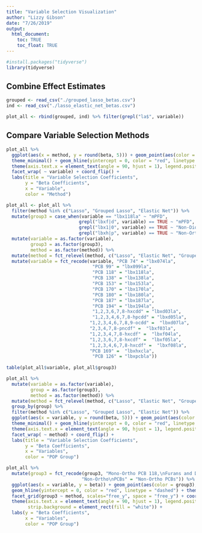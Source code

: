 ```yaml
---
title: "Variable Selection Visualization"
author: "Lizzy Gibson"
date: "7/26/2019"
output: 
  html_document:
    toc: TRUE
    toc_float: TRUE
---
```


```r
#install.packages("tidyverse")
library(tidyverse)
```

## Combine Effect Estimates

```r
grouped <- read_csv("./grouped_lasso_betas.csv")
ind <- read_csv("./lasso_elastic_net_betas.csv")

plot_all <- rbind(grouped, ind) %>% filter(grepl("la$", variable)) 
```

## Compare Variable Selection Methods

```r
plot_all %>%
  ggplot(aes(x = method, y = round(beta, 5))) + geom_point(aes(color = method)) +
  theme_minimal() + geom_hline(yintercept = 0, color = "red", linetype = "dashed") +
  theme(axis.text.x = element_text(angle = 90, hjust = 1), legend.position = "none") +
  facet_wrap( ~ variable) + coord_flip() + 
  labs(title = "Variable Selection Coefficients", 
       y = "Beta Coefficients",
       x = "Variable", 
       color = "Method")
```

```r
plot_all <- plot_all %>%
  filter(method %in% c("Lasso", "Grouped Lasso", "Elastic Net")) %>%   
  mutate(group3 = case_when(variable == "lbx118la" ~ "mPFD",
                           grepl("lbxf|d", variable) == TRUE ~ "mPFD",
                           grepl("lbx1|0", variable) == TRUE ~ "Non-Dioxin-like PCBs",
                           grepl("lbxh|p", variable) == TRUE ~ "Non-Ortho PCBs")) %>% 
  mutate(variable = as.factor(variable),
         group3 = as.factor(group3),
         method = as.factor(method)) %>% 
  mutate(method = fct_relevel(method, c("Lasso", "Elastic Net", "Grouped Lasso"))) %>% 
  mutate(variable = fct_recode(variable, "PCB 74" = "lbx074la",
                                "PCB 99" = "lbx099la",
                                "PCB 118" = "lbx118la",
                                "PCB 138" = "lbx138la",
                                "PCB 153" = "lbx153la",
                                "PCB 170" = "lbx170la",
                                "PCB 180" = "lbx180la",
                                "PCB 187" = "lbx187la",
                                "PCB 194" = "lbx194la",
                                "1,2,3,6,7,8-hxcdd" = "lbxd03la",
                                "1,2,3,4,6,7,8-hpcdd" = "lbxd05la",
                               "1,2,3,4,6,7,8,9-ocdd" =  "lbxd07la",
                               "2,3,4,7,8-pncdf" =  "lbxf03la",
                               "1,2,3,4,7,8-hxcdf" =  "lbxf04la",
                               "1,2,3,6,7,8-hxcdf" =  "lbxf05la",
                               "1,2,3,4,6,7,8-hxcdf" =  "lbxf08la",
                               "PCB 169" =  "lbxhxcla",
                                "PCB 126" = "lbxpcbla"))
  
table(plot_all$variable, plot_all$group3)                       

plot_all %>% 
  mutate(variable = as.factor(variable),
         group = as.factor(group3),
         method = as.factor(method)) %>% 
  mutate(method = fct_relevel(method, c("Lasso", "Elastic Net", "Grouped Lasso"))) %>% 
  group_by(group) %>% 
  filter(method %in% c("Lasso", "Grouped Lasso", "Elastic Net")) %>% 
  ggplot(aes(x = variable, y = round(beta, 5))) + geom_point(aes(color = group)) +
  theme_minimal() + geom_hline(yintercept = 0, color = "red", linetype = "dashed") +
  theme(axis.text.x = element_text(angle = 90, hjust = 1), legend.position = "bottom") +
  facet_wrap( ~ method) + coord_flip() + 
  labs(title = "Variable Selection Coefficients", 
       y = "Beta Coefficients",
       x = "Variables", 
       color = "POP Group")
```

```r
plot_all %>% 
  mutate(group3 = fct_recode(group3, "Mono-Ortho PCB 118,\nFurans and Dioxins" =  "mPFD",
                            "Non-Ortho\nPCBs" = "Non-Ortho PCBs")) %>% 
  ggplot(aes(x = variable, y = beta)) + geom_point(aes(color = group3), shape = 19) +
  geom_hline(yintercept = 0, color = "red", linetype = "dashed") + theme_bw() +
  facet_grid(group3 ~ method, scales="free_y", space = "free_y") + coord_flip() +
  theme(axis.text.x = element_text(angle = 90, hjust = 1), legend.position = "bottom",
        strip.background = element_rect(fill = "white")) +
  labs(y = "Beta Coefficients",
       x = "Variables", 
       color = "POP Group")
```

